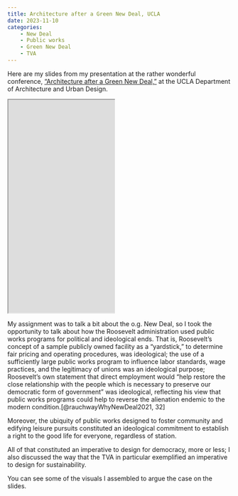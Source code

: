 ```yaml
---
title: Architecture after a Green New Deal, UCLA
date: 2023-11-10
categories:
    - New Deal
    - Public works
    - Green New Deal
    - TVA
---
```


Here are my slides from my presentation at the rather wonderful conference, ["Architecture after a Green New Deal,"](https://www.aud.ucla.edu/news-events/events/fall2023-aagnd-conference) at the UCLA Department of Architecture and Urban Design. 

:::: {.columns .v-center-container}

::: {.column width="50%"}
<iframe height="480" width="640" src="https://erauchway.github.io/present/gnd_ucla.html">
</iframe>
:::

::: {.column width="50%"}

:::

::::



My assignment was to talk a bit about the o.g. New Deal, so I took the opportunity to talk about how the Roosevelt administration used public works programs for political and ideological ends. That is, Roosevelt's concept of a sample publicly owned facility as a "yardstick," to determine fair pricing and operating procedures, was ideological; the use of a sufficiently large public works program to influence labor standards, wage practices, and the legitimacy of unions was an ideological purpose; Roosevelt's own statement that direct employment would "help restore the close relationship with the people which is necessary to preserve our democratic form of government" was ideological, reflecting his view that public works programs could help to reverse the alienation endemic to the modern condition.[@rauchwayWhyNewDeal2021, 32]

Moreover, the ubiquity of public works designed to foster community and edifying leisure pursuits constituted an ideological commitment to establish a right to the good life for everyone, regardless of station.

All of that constituted an imperative to design for democracy, more or less; I also discussed the way that the TVA in particular exemplified an imperative to design for sustainability.

You can see some of the visuals I assembled to argue the case on the slides.

